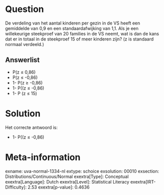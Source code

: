 Question
========

De verdeling van het aantal kinderen per gezin in de VS heeft een
gemiddelde van 0,9 en een standaardafwijking van 1,1. Als je een
willekeurige steekproef van 20 families in de VS neemt, wat is dan de
kans dat er in totaal in de steekproef 15 of meer kinderen zijn? (z is
standaard normaal verdeeld.)

Answerlist
----------

* P(z ≤ 0,86)
* P(z ≤ -0,86)
* 1- P(z ≥ -0,86)
* 1- P((z ≤ -0,86)
* 1- P (z ≤ 15)

Solution
========

Het correcte antwoord is: 

* 1- P((z ≤ -0,86)

Meta-information
================
exname: uva-normal-1334-nl
extype: schoice
exsolution: 00010
exsection: Distributions/Continuous/Normal
exextra[Type]: Conceptual
exextra[Language]: Dutch
exextra[Level]: Statistical Literacy
exextra[IRT-Difficulty]: 2.53
exextra[p-value]: 0.4636
